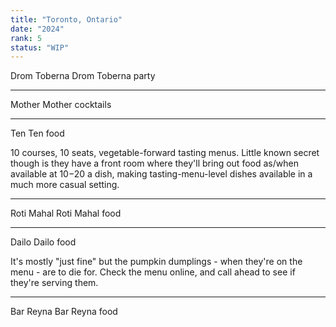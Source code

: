```yaml
---
title: "Toronto, Ontario"
date: "2024"
rank: 5
status: "WIP"
---
```


Drom Toberna
Drom Toberna
party

---

Mother
Mother
cocktails

---

Ten
Ten
food

10 courses, 10 seats, vegetable-forward tasting menus. Little known secret though is they have a front room where they'll bring out food as/when available at $10-$20 a dish, making tasting-menu-level dishes available in a much more casual setting.

---

Roti Mahal
Roti Mahal
food

---

Dailo
Dailo
food

It's mostly "just fine" but the pumpkin dumplings - when they're on the menu - are to die for. Check the menu online, and call ahead to see if they're serving them.

---

Bar Reyna
Bar Reyna
food
